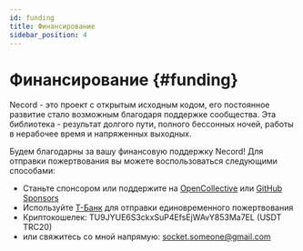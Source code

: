 ```yaml
---
id: funding
title: Финансирование
sidebar_position: 4
---
```


# Финансирование {#funding}

Necord - это проект с открытым исходным кодом, его постоянное развитие стало возможным благодаря поддержке сообщества.
Эта библиотека - результат долгого пути, полного бессонных ночей, работы в нерабочее время и напряженных выходных.

Будем благодарны за вашу финансовую поддержку Necord!
Для отправки пожертвования вы можете воспользоваться следующими способами:

- Станьте спонсором или поддержите на [OpenCollective](https://opencollective.com/necord) или [GitHub Sponsors](https://github.com/sponsors/necordjs)
- Используйте [Т-Банк](https://www.tinkoff.ru/rm/filippov.aleksey372/YN6Ob51146) для отправки единовременного пожертвования
- Криптокошелек: TU9JYUE6S3ckxSuP4EfsEjWAvY853Ma7EL (USDT TRC20)
- или свяжитесь со мной напрямую: [socket.someone@gmail.com](mailto:socket.someone@gmail.com)
